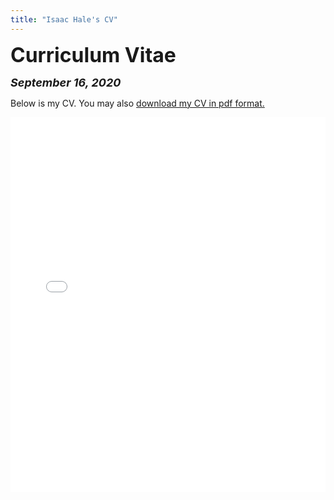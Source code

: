 ```yaml
---
title: "Isaac Hale's CV"
---
```


<head>

<!-- Global site tag (gtag.js) - Google Analytics -->
<script async src="https://www.googletagmanager.com/gtag/js?id=UA-140699540-1"></script>
<script>
  window.dataLayer = window.dataLayer || [];
  function gtag(){dataLayer.push(arguments);}
  gtag('js', new Date());

  gtag('config', 'UA-140699540-1');
</script>
</head>


<font size="+3"><b>Curriculum Vitae</b></font>

<font size="+1"><b><i>September 16, 2020</b></i></font>

<html>
Below is my CV. You may also <a href="files/Isaac Hale CV 9-16-20.pdf">download my CV in pdf format.</a>

<embed src="files/Isaac Hale CV 9-16-20.pdf" type="application/pdf" width="100%" height="600px" />
</body>
</html>
